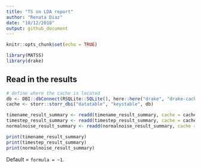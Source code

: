 ```yaml
---
title: "TS on LDA report"
author: "Renata Diaz"
date: "10/12/2018"
output: github_document
---
```


```r
knitr::opts_chunk$set(echo = TRUE)

library(MATSS)
library(drake)
```

## Read in the results

```r
# define where the cache is located
db <- DBI::dbConnect(RSQLite::SQLite(), here::here("drake", "drake-cache.sqlite"))
cache <- storr::storr_dbi("datatable", "keystable", db)

timename_result_summary <- readd(timename_result_summary, cache = cache)
timestep_result_summary <- readd(timestep_result_summary, cache = cache)
normalnoise_result_summary <- readd(normalnoise_result_summary, cache = cache)

print(timename_result_summary)
print(timestep_result_summary)
print(normalnoise_result_summary)

```

Default = `formula = ~1`. 


